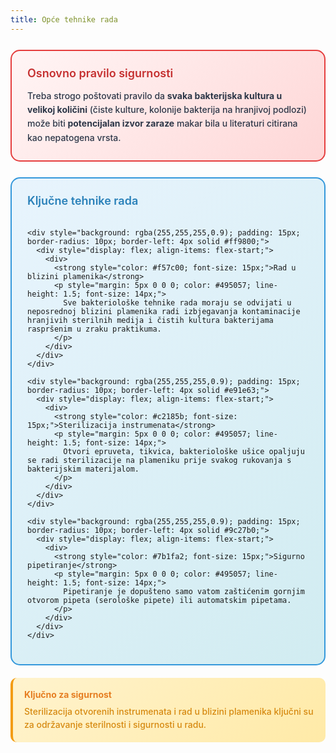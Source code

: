 ```yaml
---
title: Opće tehnike rada
---
```


<div style="background: linear-gradient(135deg, #fff5f5 0%, #fed7d7 100%); border-radius: 15px; padding: 25px; margin: 25px 0; border: 2px solid #e53e3e;">
  <div style="display: flex; align-items: center; margin-bottom: 15px;">
    <h4 style="margin: 0; color: #c53030; font-weight: 600; font-size: 18px;">Osnovno pravilo sigurnosti</h4>
  </div>
  <p style="margin: 0; color: #2d3748; line-height: 1.6; font-weight: 500;">
    Treba strogo poštovati pravilo da <strong>svaka bakterijska kultura u velikoj količini</strong> (čiste kulture, kolonije bakterija na hranjivoj podlozi) može biti <strong>potencijalan izvor zaraze</strong> makar bila u literaturi citirana kao nepatogena vrsta.
  </p>
</div>

<div style="background: linear-gradient(135deg, #e8f4fd 0%, #d1ecf1 100%); border-radius: 15px; padding: 25px; margin: 20px 0; border: 2px solid #3498db;">
  <div style="display: flex; align-items: center; margin-bottom: 20px;">
    <h4 style="margin: 0; color: #2980b9; font-weight: 600; font-size: 18px;">Ključne tehnike rada</h4>
  </div>
  
  <div style="display: grid; gap: 15px;">
    
    <div style="background: rgba(255,255,255,0.9); padding: 15px; border-radius: 10px; border-left: 4px solid #ff9800;">
      <div style="display: flex; align-items: flex-start;">
        <div>
          <strong style="color: #f57c00; font-size: 15px;">Rad u blizini plamenika</strong>
          <p style="margin: 5px 0 0 0; color: #495057; line-height: 1.5; font-size: 14px;">
            Sve bakteriološke tehnike rada moraju se odvijati u neposrednoj blizini plamenika radi izbjegavanja kontaminacije hranjivih sterilnih medija i čistih kultura bakterijama raspršenim u zraku praktikuma.
          </p>
        </div>
      </div>
    </div>
    
    <div style="background: rgba(255,255,255,0.9); padding: 15px; border-radius: 10px; border-left: 4px solid #e91e63;">
      <div style="display: flex; align-items: flex-start;">
        <div>
          <strong style="color: #c2185b; font-size: 15px;">Sterilizacija instrumenata</strong>
          <p style="margin: 5px 0 0 0; color: #495057; line-height: 1.5; font-size: 14px;">
            Otvori epruveta, tikvica, bakteriološke ušice opaljuju se radi sterilizacije na plameniku prije svakog rukovanja s bakterijskim materijalom.
          </p>
        </div>
      </div>
    </div>
    
    <div style="background: rgba(255,255,255,0.9); padding: 15px; border-radius: 10px; border-left: 4px solid #9c27b0;">
      <div style="display: flex; align-items: flex-start;">
        <div>
          <strong style="color: #7b1fa2; font-size: 15px;">Sigurno pipetiranje</strong>
          <p style="margin: 5px 0 0 0; color: #495057; line-height: 1.5; font-size: 14px;">
            Pipetiranje je dopušteno samo vatom zaštićenim gornjim otvorom pipeta (serološke pipete) ili automatskim pipetama.
          </p>
        </div>
      </div>
    </div>
    
  </div>
</div>

<div style="background: linear-gradient(135deg, #fff3cd 0%, #ffeaa7 100%); border-radius: 10px; padding: 18px; margin: 20px 0; border-left: 4px solid #f39c12;">
  <div style="display: flex; align-items: center; margin-bottom: 8px;">
    <strong style="color: #e67e22;">Ključno za sigurnost</strong>
  </div>
  <p style="margin: 0; color: #d68910; line-height: 1.5; font-weight: 500;">
    Sterilizacija otvorenih instrumenata i rad u blizini plamenika ključni su za održavanje sterilnosti i sigurnosti u radu.
  </p>
</div>

